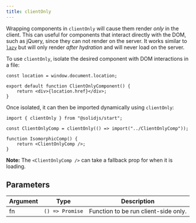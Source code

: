 ```yaml
---
title: clientOnly
---
```


Wrapping components in `clientOnly` will cause them render _only_ in the client. 
This can useful for components that interact directly with the DOM, such as jQuery, since they can not render on the server.
It works similar to [`lazy`](/reference/component-apis/lazy) but will only render _after hydration_ and will never load on the server.

To use `clientOnly`, isolate the desired component with DOM interactions in a file:

```tsx
const location = window.document.location;

export default function ClientOnlyComponent() {
	return <div>{location.href}</div>;
}
```

Once isolated, it can then be imported dynamically using `clientOnly`:

```tsx
import { clientOnly } from "@solidjs/start";

const ClientOnlyComp = clientOnly(() => import("../ClientOnlyComp"));

function IsomorphicComp() {
	return <ClientOnlyComp />;
}
```

**Note:** The `<ClientOnlyComp />` can take a fallback prop for when it is loading.

## Parameters

| Argument | Type            | Description                          |
| -------- | --------------- | ------------------------------------ |
| fn       | `() => Promise` | Function to be run client-side only. |
